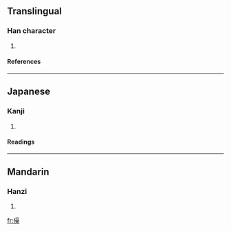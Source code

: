 ==Translingual==
===Han character===
{{Han char|rn=9|rad=人|as=13|sn=15|four=|canj=人口口木 (ORRD)}}
# {{defn|Han}}
====References====
{{Han ref|kx=0118.130|dkj=01165|hdz=10225.060|uh=50FA|ud=20730}}
----
==Japanese==
===Kanji===
{{ja-kanji|grade=|rs=人13}}
# {{defn|Japanese}}
====Readings====
{{ja-readings|on=[[しょう]] (shō)|kun=[[ながいさま]] (nagaisama)}}
----
==Mandarin==
===Hanzi===
{{cmn-hanzi|pin=[[qiào]] ([[qiao4]]), [[tǎn]] ([[tan3]])|wg=ch'iao<sup>4</sup>, t'an<sup>3</sup>}}
# {{defn|Mandarin}}

[[fr:僺]]